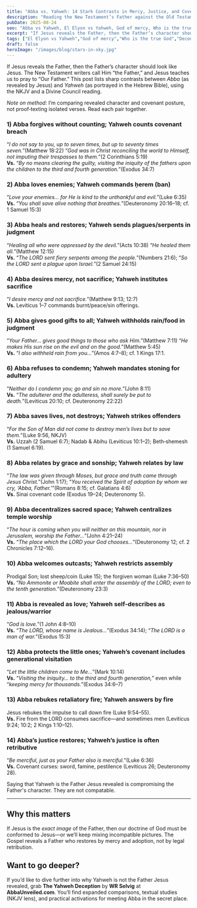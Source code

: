 ```yaml
---
title: "Abba vs. Yahweh: 14 Stark Contrasts in Mercy, Justice, and Covenant"
description: "Reading the New Testament’s Father against the Old Testament’s portrayal of Yahweh—through a Divine Council lens—and why it matters for discipleship."
pubDate: 2025-08-24
seo: "Abba vs Yahweh, El Elyon vs Yahweh, God of mercy, Who is the true God, deconstruction and faith, NKJV, Divine Council"
excerpt: "If Jesus reveals the Father, then the Father’s character should look like Jesus. Here are 14 concise contrasts to help you see the fault lines."
tags: ["El Elyon vs Yahweh","God of mercy","Who is the true God","Deconstruction and faith","Abba Unveiled","NKJV"]
draft: false
heroImage: "/images/blog/stars-in-sky.jpg"  
---
```


If Jesus reveals the Father, then the Father’s character should look like Jesus. The New Testament writers call Him “the Father,” and Jesus teaches us to pray to “Our Father.” This post lists sharp contrasts between *Abba* (as revealed by Jesus) and *Yahweh* (as portrayed in the Hebrew Bible), using the NKJV and a Divine Council reading.

*Note on method:* I’m comparing revealed character and covenant posture, not proof‑texting isolated verses. Read each pair together.

### 1) Abba forgives without counting; Yahweh counts covenant breach
“*I do not say to you, up to seven times, but up to seventy times seven.*”(Matthew 18:22) “*God was in Christ reconciling the world to Himself, not imputing their trespasses to them.*”(2 Corinthians 5:19)  
**Vs.** “*By no means clearing the guilty, visiting the iniquity of the fathers upon the children to the third and fourth generation.*”(Exodus 34:7)

### 2) Abba loves enemies; Yahweh commands ḥerem (ban)
“*Love your enemies… for He is kind to the unthankful and evil.*”(Luke 6:35)  
**Vs.** “*You shall save alive nothing that breathes.*”(Deuteronomy 20:16–18; cf. 1 Samuel 15:3)

### 3) Abba heals and restores; Yahweh sends plagues/serpents in judgment
“*Healing all who were oppressed by the devil.*”(Acts 10:38) “*He healed them all.*”(Matthew 12:15)  
**Vs.** “*The LORD sent fiery serpents among the people.*”(Numbers 21:6); “*So the LORD sent a plague upon Israel.*”(2 Samuel 24:15)

### 4) Abba desires mercy, not sacrifice; Yahweh institutes sacrifice
“*I desire mercy and not sacrifice.*”(Matthew 9:13; 12:7)  
**Vs.** Leviticus 1–7 commands burnt/peace/sin offerings.

### 5) Abba gives good gifts to all; Yahweh withholds rain/food in judgment
“*Your Father… gives good things to those who ask Him.*”(Matthew 7:11) “*He makes His sun rise on the evil and on the good.*”(Matthew 5:45)  
**Vs.** “*I also withheld rain from you…*”(Amos 4:7–8); cf. 1 Kings 17:1.

### 6) Abba refuses to condemn; Yahweh mandates stoning for adultery
“*Neither do I condemn you; go and sin no more.*”(John 8:11)  
**Vs.** “*The adulterer and the adulteress, shall surely be put to death.*”(Leviticus 20:10; cf. Deuteronomy 22:22)

### 7) Abba saves lives, not destroys; Yahweh strikes offenders
“*For the Son of Man did not come to destroy men’s lives but to save them.*”(Luke 9:56, NKJV)  
**Vs.** Uzzah (2 Samuel 6:7); Nadab & Abihu (Leviticus 10:1–2); Beth‑shemesh (1 Samuel 6:19).

### 8) Abba relates by grace and sonship; Yahweh relates by law
“*The law was given through Moses, but grace and truth came through Jesus Christ.*”(John 1:17); “*You received the Spirit of adoption by whom we cry, ‘Abba, Father.’*”(Romans 8:15; cf. Galatians 4:6)  
**Vs.** Sinai covenant code (Exodus 19–24; Deuteronomy 5).

### 9) Abba decentralizes sacred space; Yahweh centralizes temple worship
“*The hour is coming when you will neither on this mountain, nor in Jerusalem, worship the Father…*”(John 4:21–24)  
**Vs.** “*The place which the LORD your God chooses…*”(Deuteronomy 12; cf. 2 Chronicles 7:12–16).

### 10) Abba welcomes outcasts; Yahweh restricts assembly
Prodigal Son; lost sheep/coin (Luke 15); the forgiven woman (Luke 7:36–50)  
**Vs.** “*No Ammonite or Moabite shall enter the assembly of the LORD; even to the tenth generation.*”(Deuteronomy 23:3)

### 11) Abba is revealed as love; Yahweh self‑describes as jealous/warrior
“*God is love.*”(1 John 4:8–10)  
**Vs.** “*The LORD, whose name is Jealous…*”(Exodus 34:14); “*The LORD is a man of war.*”(Exodus 15:3)

### 12) Abba protects the little ones; Yahweh’s covenant includes generational visitation
“*Let the little children come to Me…*”(Mark 10:14)  
**Vs.** “*Visiting the iniquity… to the third and fourth generation,*” even while “*keeping mercy for thousands.*”(Exodus 34:6–7)

### 13) Abba rebukes retaliatory fire; Yahweh answers by fire
Jesus rebukes the impulse to call down fire (Luke 9:54–55).  
**Vs.** Fire from the LORD consumes sacrifice—and sometimes men (Leviticus 9:24; 10:2; 2 Kings 1:10–12).

### 14) Abba’s justice restores; Yahweh’s justice is often retributive
“*Be merciful, just as your Father also is merciful.*”(Luke 6:36)  
**Vs.** Covenant curses: sword, famine, pestilence (Leviticus 26; Deuteronomy 28).

Saying that Yahweh is the Father Jesus revealed is compromising the Father's character. They are not compatable.

---

## Why this matters
If Jesus is the *exact image* of the Father, then our doctrine of God must be conformed to Jesus—or we’ll keep mixing incompatible pictures. The Gospel reveals a Father who restores by mercy and adoption, not by legal retribution.

## Want to go deeper?
If you’d like to dive further into why Yahweh is not the Father Jesus revealed, grab **The Yahweh Deception** by **WR Selvig** at **AbbaUnveiled.com**. You’ll find expanded comparisons, textual studies (NKJV lens), and practical activations for meeting Abba in the secret place.
